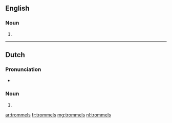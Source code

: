 ==English==

===Noun===
{{head|en|plural}}

# {{plural of|trommel|lang=en}}

----

==Dutch==

===Pronunciation===
* {{audio|Nl-trommels.ogg|Audio|lang=nl}}

===Noun===
{{head|nl|noun plural form}}

# {{nl-noun form of|pl|trommel}}

[[ar:trommels]]
[[fr:trommels]]
[[mg:trommels]]
[[nl:trommels]]